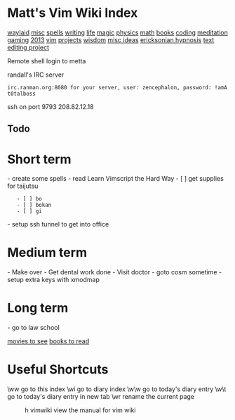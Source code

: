 = Matt's Vim Wiki Index =

[[waylaid]]
[[misc]]
[[spells]]
[[writing]]
[[life]]
[[magic]]
[[physics]]
[[math]]
[[books]]
[[coding]]
[[meditation]]
[[gaming]]
[[2013]]
[[vim]]
[[projects]]
[[wisdom]]
[[misc ideas]]
[[ericksonian hypnosis]]
[[text editing project]]

Remote shell login to metta

randall's IRC server

 irc.ranman.org:8080 for your server, user: zencephalon, password: !amAt0talboss

ssh on port 9793
208.82.12.18

== Todo ==

= Short term =
- create some spells
- read Learn Vimscript the Hard Way
- [ ] get supplies for taijutsu
    - [ ] bo
    - [ ] bokan
    - [ ] gi
- setup ssh tunnel to get into office

= Medium term = 
- Make over
- Get dental work done
- Visit doctor
- goto cosm sometime
- setup extra keys with xmodmap

= Long term = 
- go to law school

[[movies to see]]
[[books to read]]

= Useful Shortcuts =

\ww             go to this index
\wi             go to diary index
\w\w            go to today's diary entry
\w\t            go to today's diary entry in new tab
\wr             rename the current page
:h vimwiki      view the manual for vim wiki
